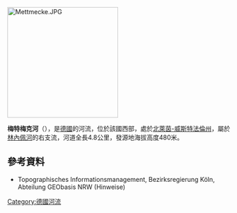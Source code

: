 {{Onesource|time=2020-08-10T06:15:29+00:00}}
[[Image:Mettmecke.JPG|250px]]
{{Coord|51|19|32.73|N|8|01|51.48|E|display=title}}

'''梅特梅克河'''（{{lang-de|Mettmecke}}），是[[德國|德國]]的河流，位於該國西部，處於[[北萊茵-威斯特法倫州|北萊茵-威斯特法倫州]]，屬於[[林內佩河_(勒爾河)|林內佩河]]的右支流，河道全長4.8公里，發源地海拔高度480米。

==參考資料==
* Topographisches Informationsmanagement, Bezirksregierung Köln, Abteilung GEObasis NRW (Hinweise)

{{Germany-geo-stub}}
[[Category:德國河流|Category:德國河流]]